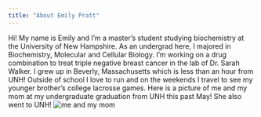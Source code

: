 ```yaml
---
title: "About Emily Pratt"
---
```


Hi! My name is Emily and I'm a master's student studying biochemistry at the University of New Hampshire. As an undergrad here, I majored in Biochemistry, Molecular and Cellular Biology. I'm working on a drug combination to treat triple negative breast cancer in the lab of Dr. Sarah Walker. 
I grew up in Beverly, Massachusetts which is less than an hour from UNH! Outside of school I love to run and on the weekends I travel to see my younger brother's college lacrosse games. 
Here is a picture of me and my mom at my undergraduate graduation from UNH this past May! She also went to UNH! 
![me and my mom](images/image.jpg) 


